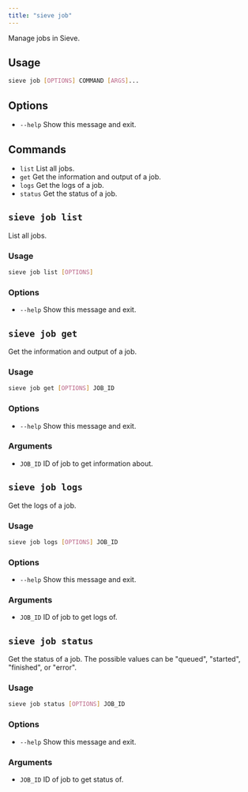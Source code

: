 ```yaml
---
title: "sieve job"
---
```


Manage jobs in Sieve.

## Usage
```bash
sieve job [OPTIONS] COMMAND [ARGS]...
```

## Options
- `--help` Show this message and exit.

## Commands
- `list` List all jobs.
- `get` Get the information and output of a job.
- `logs` Get the logs of a job.
- `status` Get the status of a job.

## `sieve job list`
List all jobs.

### Usage
```bash
sieve job list [OPTIONS]
```

### Options
- `--help` Show this message and exit.

## `sieve job get`
Get the information and output of a job.

### Usage
```bash
sieve job get [OPTIONS] JOB_ID
```

### Options
- `--help` Show this message and exit.

### Arguments
- `JOB_ID` ID of job to get information about.

## `sieve job logs`
Get the logs of a job.

### Usage
```bash
sieve job logs [OPTIONS] JOB_ID
```

### Options
- `--help` Show this message and exit.

### Arguments
- `JOB_ID` ID of job to get logs of.

## `sieve job status`
Get the status of a job. The possible values can be "queued", "started", "finished", or "error".

### Usage
```bash
sieve job status [OPTIONS] JOB_ID
```

### Options
- `--help` Show this message and exit.

### Arguments
- `JOB_ID` ID of job to get status of.

